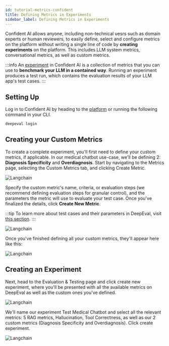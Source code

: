 ```yaml
---
id: tutorial-metrics-confident
title: Defining Metrics in Experiments
sidebar_label: Defining Metrics in Experiments
---
```


Confident AI allows anyone, including non-technical uesrs such as domain experts or human reviewers, to easily define, select and configure metrics on the platform without writing a single line of code by **creating experiments** on the platform. This includes LLM system metrics, conversational metrics, as well as custom metrics.

:::info
An [experiment](confident-ai-testing-n-evaluation-experiments) in Confident AI is a collection of metrics that you can use to **benchmark your LLM in a contained way**. Running an experiment produces a test run, which contains the evaluation results of your LLM app's test cases.
:::

## Setting Up

Log in to Confident AI by heading to the [platform](https://app.confident-ai.com/) or running the following command in your CLI.

```bash
deepeval login
```

## Creating your Custom Metrics
To create a complete experiment, you'll first need to define your custom metrics, if applicable. In our medical chatbot use-case, we'll be defining 2: **Diagnosis Specificity** and **Overdiagnosis**. Start by navigating to the Metrics page, selecting the Custom Metrics tab, and clicking Create Metric.

<div
  style={{
    display: "flex",
    alignItems: "center",
    justifyContent: "center",
  }}
>
  <img
    src="https://confident-bucket.s3.amazonaws.com/01_choose_metrics.svg"
    alt="Langchain"
    style={{
      marginTop: "20px",
      marginBottom: "20px",
      height: "auto",
      maxHeight: "800px",
    }}
  />
</div>

Specify the custom metric's name, criteria, or evaluation steps (we recommend defining evaluation steps for granular control), and the parameters the metric will use to evaluate your test case. Once you've finalized the details, click **Create New Metric**.

:::tip
To learn more about test cases and their parameters in DeepEval, visit [this section](evaluation-test-cases).
:::

<div
  style={{
    display: "flex",
    alignItems: "center",
    justifyContent: "center",
  }}
>
  <img
    src="https://confident-bucket.s3.amazonaws.com/02_choose_metrics.svg"
    alt="Langchain"
    style={{
      marginTop: "20px",
      marginBottom: "20px",
      height: "auto",
      maxHeight: "800px",
    }}
  />
</div>

Once you've finished defining all your custom metrics, they'll appear here like this:

<div
  style={{
    display: "flex",
    alignItems: "center",
    justifyContent: "center",
  }}
>
  <img
    src="https://confident-bucket.s3.amazonaws.com/03_choose_metrics.svg"
    alt="Langchain"
    style={{
      marginTop: "20px",
      marginBottom: "20px",
      height: "auto",
      maxHeight: "800px",
    }}
  />
</div>


## Creating an Experiment

Next, head to the Evaluation & Testing page and click create new experiment, where you'll be presented with all the available metrics on DeepEval as well as the custom ones you've defined.

<div
  style={{
    display: "flex",
    alignItems: "center",
    justifyContent: "center",
  }}
>
  <img
    src="https://confident-bucket.s3.amazonaws.com/04_choose_metrics.svg"
    alt="Langchain"
    style={{
      marginTop: "20px",
      marginBottom: "20px",
      height: "auto",
      maxHeight: "800px",
    }}
  />
</div>

We'll name our experiment Test Medical Chatbot and select all the relevant metrics: 5 RAG metrics, Hallucination, Tool Correctness, as well as our 2 custom metrics (Diagnosis Specificity and Overdiagnosis). Click create experiment.

<div
  style={{
    display: "flex",
    alignItems: "center",
    justifyContent: "center",
  }}
>
  <img
    src="https://confident-bucket.s3.amazonaws.com/05_choose_metrics.svg"
    alt="Langchain"
    style={{
      marginTop: "20px",
      marginBottom: "20px",
      height: "auto",
      maxHeight: "800px",
    }}
  />
</div>
